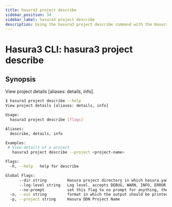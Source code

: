```yaml
---
title: hasura3 project describe
sidebar_position: 34
sidebar_label: hasura3 project describe
description: Using the hasura3 project describe command with the Hasura CLI
---
```


# Hasura3 CLI: hasura3 project describe 

## Synopsis
View project details [aliases: details, info].

```bash
$ hasura3 project describe --help
View project details [aliases: details, info]

Usage:
  hasura3 project describe [flags]

Aliases:
  describe, details, info

Examples:
 # View details of a project
   hasura3 project describe --project <project-name>

Flags:
  -h, --help   help for describe

Global Flags:
      --dir string         Hasura project directory in which hasura.yaml is present (default ".")
      --log-level string   Log level. accepts DEBUG, WARN, INFO, ERROR, FATAL (default "INFO")
      --no-prompt          set this flag to no prompt for anything, the command fails if any input is missing
  -o, --out string         format in which the output should be printed, accepts table, json and yaml (default "table")
  -p, --project string     Hasura DDN Project Name
```

